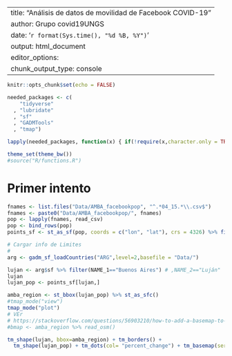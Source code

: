 
---
title: "Análisis de datos de movilidad de Facebook COVID-19"
author: Grupo covid19UNGS
date: '`r format(Sys.time(), "%d %B, %Y")`'
output: html_document
editor_options: 
  chunk_output_type: console
---
  
```r
knitr::opts_chunk$set(echo = FALSE)

needed_packages <- c(
    "tidyverse"
  , "lubridate"
  , "sf"
  , "GADMTools"
  , "tmap")

lapply(needed_packages, function(x) { if(!require(x,character.only = TRUE)) install.packages(x)} )

theme_set(theme_bw())
#source("R/functions.R")
```

# Primer intento

```r
fnames <- list.files("Data/AMBA_facebookpop", "^.*04_15.*\\.csv$")
fnames <- paste0("Data/AMBA_facebookpop/", fnames)
pop <- lapply(fnames, read_csv)
pop <- bind_rows(pop)
points_sf <- st_as_sf(pop, coords = c("lon", "lat"), crs = 4326) %>% filter(country=="AR")

# Cargar info de Limites
#
arg <- gadm_sf_loadCountries("ARG",level=2,basefile = "Data/")

lujan <- arg$sf %>% filter(NAME_1=="Buenos Aires") # ,NAME_2=="Luján"  
lujan
lujan_pop <- points_sf[lujan,]

amba_region <- st_bbox(lujan_pop) %>% st_as_sfc()
#tmap_mode("view")
tmap_mode("plot")
# VEr
# https://stackoverflow.com/questions/56903210/how-to-add-a-basemap-to-a-tmap-plot-in-r
#bmap <- amba_region %>% read_osm()

tm_shape(lujan, bbox=amba_region) + tm_borders() + 
  tm_shape(lujan_pop) + tm_dots(col= "percent_change") + tm_basemap(server = "OpenStreetMap")

```

